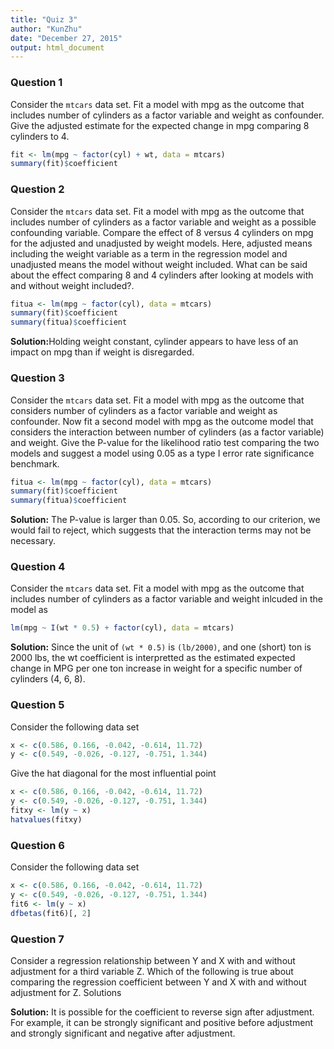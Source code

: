```yaml
---
title: "Quiz 3"
author: "KunZhu"
date: "December 27, 2015"
output: html_document
---
```


### Question 1
Consider the `mtcars` data set. Fit a model with mpg as the outcome that includes number of cylinders as a factor variable and weight as confounder. Give the adjusted estimate for the expected change in mpg comparing 8 cylinders to 4.

```r
fit <- lm(mpg ~ factor(cyl) + wt, data = mtcars)
summary(fit)$coefficient
```

### Question 2
Consider the `mtcars` data set. Fit a model with mpg as the outcome that includes number of cylinders as a factor variable and weight as a possible confounding variable. Compare the effect of 8 versus 4 cylinders on mpg for the adjusted and unadjusted by weight models. Here, adjusted means including the weight variable as a term in the regression model and unadjusted means the model without weight included. What can be said about the effect comparing 8 and 4 cylinders after looking at models with and without weight included?.
```r
fitua <- lm(mpg ~ factor(cyl), data = mtcars)
summary(fit)$coefficient
summary(fitua)$coefficient
```

**Solution:**Holding weight constant, cylinder appears to have less of an impact on mpg than if weight is disregarded.

### Question 3
Consider the `mtcars` data set. Fit a model with mpg as the outcome that considers number of cylinders as a factor variable and weight as confounder. Now fit a second model with mpg as the outcome model that considers the interaction between number of cylinders (as a factor variable) and weight. Give the P-value for the likelihood ratio test comparing the two models and suggest a model using 0.05 as a type I error rate significance benchmark.
```r
fitua <- lm(mpg ~ factor(cyl), data = mtcars)
summary(fit)$coefficient
summary(fitua)$coefficient
```
**Solution:** The P-value is larger than 0.05. So, according to our criterion, we would fail to reject, which suggests that the interaction terms may not be necessary.

### Question 4 
Consider the `mtcars` data set. Fit a model with mpg as the outcome that includes number of cylinders as a factor variable and weight inlcuded in the model as
```r
lm(mpg ~ I(wt * 0.5) + factor(cyl), data = mtcars)
```
**Solution:** Since the unit of ``(wt * 0.5)`` is ```(lb/2000)```, and one (short) ton is 2000 lbs, the wt coefficient is interpretted as the estimated expected change in MPG per one ton increase in weight for a specific number of cylinders (4, 6, 8).

### Question 5 
Consider the following data set
```r
x <- c(0.586, 0.166, -0.042, -0.614, 11.72)
y <- c(0.549, -0.026, -0.127, -0.751, 1.344)
```
Give the hat diagonal for the most influential point

```r
x <- c(0.586, 0.166, -0.042, -0.614, 11.72)
y <- c(0.549, -0.026, -0.127, -0.751, 1.344)
fitxy <- lm(y ~ x)
hatvalues(fitxy)
```

### Question 6 
Consider the following data set
```r
x <- c(0.586, 0.166, -0.042, -0.614, 11.72)
y <- c(0.549, -0.026, -0.127, -0.751, 1.344)
fit6 <- lm(y ~ x)
dfbetas(fit6)[, 2]
```

### Question 7 
Consider a regression relationship between Y and X with and without adjustment for a third variable Z. Which of the following is true about comparing the regression coefficient between Y and X with and without adjustment for Z.
Solutions

**Solution:** It is possible for the coefficient to reverse sign after adjustment. For example, it can be strongly significant and positive before adjustment and strongly significant and negative after adjustment.
